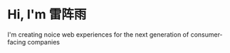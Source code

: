 # Hi, I'm 雷阵雨

I'm creating noice web experiences for the next generation of consumer-facing companies
